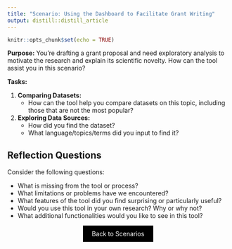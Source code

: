 ```yaml
---
title: "Scenario: Using the Dashboard to Facilitate Grant Writing"
output: distill::distill_article
---
```


```r
knitr::opts_chunk$set(echo = TRUE)
```

**Purpose:** You're drafting a grant proposal and need exploratory analysis to motivate the research and explain its scientific novelty. How can the tool assist you in this scenario?

**Tasks:**

1. **Comparing Datasets:**
    - How can the tool help you compare datasets on this topic, including those that are not the most popular?

2. **Exploring Data Sources:**
    - How did you find the dataset?
    - What language/topics/terms did you input to find it?


## Reflection Questions

Consider the following questions:

- What is missing from the tool or process?
- What limitations or problems have we encountered?
- What features of the tool did you find surprising or particularly useful?
- Would you use this tool in your own research? Why or why not?
- What additional functionalities would you like to see in this tool?

<div style="text-align: center;">
  <a href="breakout2.html" class="btn" style="background-color: black; color: white; padding: 10px 20px; text-align: center; text-decoration: none; display: inline-block;">Back to Scenarios</a>
</div>